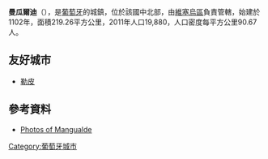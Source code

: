 {{Infobox Portuguese subdivision
| type            = municipality
|official_name      = 曼瓜爾迪
|image_flag         = Pt-mgl3.png
|flag_border        = no
|image_shield       = MGL1.png
|image_skyline      = Largo Dr. Couto - Mangualde.JPG
|image_caption      = 
|image_location     = LocalMangualde.svg
|region             = [[Centro_Region,_Portugal|Centro]]
|CIM                = [[维塞乌-当-拉丰伊什|维塞乌-当-拉丰伊什]]
|district           = [[維塞烏區|維塞烏區]]
|parishes           = [[#Human_geography|12]]
|leader_name        = João Nuno Ferreira Gonçalves Azevedo
|leader_party       = [[Socialist_Party_(Portugal)|PS]]
|coordinates        = {{coord|40|36|15|N|7|45|40|W|type:adm1st_region:PT_dim:100000|display=inline,title}}
|elevation          = 535
|elevation_min      = 
|elevation_max      = 
|area_total         = 219.26
|population_as_of   = 2011
|population_total   = 19,880
|patron             = 
|postal_code        = 3534
|area_code          = 232 
|website            = http://www.cmmangualde.pt
}}
'''曼瓜爾迪'''（{{lang-pt|Mangualde}}），是[[葡萄牙|葡萄牙]]的城鎮，位於該國中北部，由[[維塞烏區|維塞烏區]]負責管轄，始建於1102年，面積219.26平方公里，2011年人口19,880，人口密度每平方公里90.67人。

==友好城市==
* {{FRA}} [[勒皮|勒皮]]

==參考資料==
*[http://www.flickr.com/photos/vitor107/sets/72057594053396175/ Photos of Mangualde] {{Wayback|url=http://www.flickr.com/photos/vitor107/sets/72057594053396175/ |date=20070911222330 }}

{{Portugal-geo-stub}}
[[Category:葡萄牙城市|Category:葡萄牙城市]]